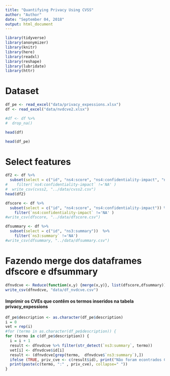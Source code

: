 ```yaml
---
title: "Quantifying Privacy Using CVSS"
author: "Author"
date: "September 04, 2018"
output: html_document
---
```


```r
library(tidyverse)
library(anonymizer)
library(knitr)
library(here)
library(readxl)
library(reshape)
library(lubridate)
library(httr)
```

# Dataset
```r
df_pe <- read_excel("data/privacy_expessions.xlsx")
df <- read_excel("data/nvdcve2.xlsx")
```


```r
#df <- df %>% 
#  drop_na()
```


```r
head(df)
```

```r
head(df_pe)
```


# Select features

```r
df2 <- df %>% 
  subset(select = c("id", "ns4:score", "ns4:confidentiality-impact", "ns3:summary"))
#    filter(`ns4:confidentiality-impact` !='NA' )
#  write_csv(cvss2, "../data/cvss2.csv")  
head(df2)
```



```r
dfscore <- df %>% 
  subset(select = c("id", "ns4:score", "ns4:confidentiality-impact")) %>%
    filter(`ns4:confidentiality-impact` !='NA' )
#write_csv(dfscore, "../data/dfscore.csv")  
```


```r
dfsummary <- df %>% 
  subset(select = c("id", "ns3:summary"))  %>%
    filter(`ns3:summary` !='NA')
#write_csv(dfsummary, "../data/dfsummary.csv")  
```


# Fazendo merge dos dataframes dfscore e dfsummary
```r
dfnvdcve <- Reduce(function(x,y) {merge(x,y)}, list(dfscore,dfsummary))
write_csv(dfnvdcve, "data/df_nvdcve.csv")  
```


#### Imprimir os CVEs que contêm os termos inseridos na tabela **privacy_expessions**
```r
df_pe$description <- as.character(df_pe$description)
i = 0
vet = rep(i)
#for (termo in as.character(df_pe$description)) {
for (termo in c(df_pe$description)) {
  i = i + 1
  result <- dfnvdcve %>% filter(str_detect(`ns3:summary`, termo))
  vet[i] <- dfnvdcve$id[i]
  result <- (dfnvdcve[grep(termo,  dfnvdcve$`ns3:summary`),])
  ifelse (TRUE, priv_cve <- c(result$id), print("Não foram econtrados CVEs"))
  print(paste(c(termo, ":" , priv_cve), collapse=" "))
}
```
